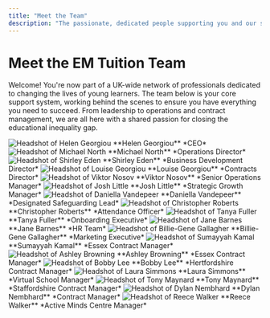 ```yaml
---
title: "Meet the Team"
description: "The passionate, dedicated people supporting you and our students every step of the way."
---
```


# Meet the EM Tuition Team

Welcome! You're now part of a UK-wide network of professionals dedicated to changing the lives of young learners. The team below is your core support system, working behind the scenes to ensure you have everything you need to succeed. From leadership to operations and contract management, we are all here with a shared passion for closing the educational inequality gap.

<Tabs>
<Tab title="Leadership & Strategy">

<CardGroup cols={4}>
  <Card>
    <img src="#" alt="Headshot of Helen Georgiou"/>
    **Helen Georgiou**  
    *CEO*  
  </Card>
  <Card>
    <img src="#" alt="Headshot of Michael North"/>
    **Michael North**  
    *Operations Director*  
  </Card>
  <Card>
    <img src="#" alt="Headshot of Shirley Eden"/>
    **Shirley Eden**  
    *Business Development Director*  
  </Card>
  <Card>
    <img src="#" alt="Headshot of Louise Georgiou"/>
    **Louise Georgiou**  
    *Contracts Director*  
  </Card>
</CardGroup>

</Tab>
<Tab title="Operations & Tutor Support">

<CardGroup cols={4}>
  <Card>
    <img src="#" alt="Headshot of Viktor Nosov"/>
    **Viktor Nosov**  
    *Senior Operations Manager*
  </Card>
  <Card>
    <img src="#" alt="Headshot of Josh Little"/>
    **Josh Little**  
    *Strategic Growth Manager*  
  </Card>
    <Card>
    <img src="#" alt="Headshot of Daniella Vandepeer"/>
    **Daniella Vandepeer**  
    *Designated Safeguarding Lead*  
  </Card>
  <Card>
    <img src="#" alt="Headshot of Christopher Roberts"/>
    **Christopher Roberts**  
    *Attendance Officer*  
  </Card>
  <Card>
    <img src="#" alt="Headshot of Tanya Fuller"/>
    **Tanya Fuller**  
    *Onboarding Executive*  
  </Card>
  <Card>
    <img src="#" alt="Headshot of Jane Barnes"/>
    **Jane Barnes**  
    *HR Team*  
  </Card>
  <Card>
    <img src="#" alt="Headshot of Billie-Gene Gallagher"/>
    **Billie-Gene Gallagher**  
    *Marketing Executive*  
  </Card>
</CardGroup>

</Tab>
<Tab title="Contract & Centre Management">

<CardGroup cols={4}>
    <Card>
    <img src="#" alt="Headshot of Sumayyah Kamal"/>
    **Sumayyah Kamal**  
    *Essex Contract Manager*  
  </Card>
  <Card>
    <img src="#" alt="Headshot of Ashley Browning"/>
    **Ashley Browning**  
    *Essex Contract Manager*  
  </Card>
  <Card>
    <img src="#" alt="Headshot of Bobby Lee"/>
    **Bobby Lee**  
    *Hertfordshire Contract Manager*  
  </Card>
    <Card>
    <img src="#" alt="Headshot of Laura Simmons"/>
    **Laura Simmons**  
    *Virtual School Manager*  
  </Card>
    <Card>
    <img src="#" alt="Headshot of Tony Maynard"/>
    **Tony Maynard**  
    *Staffordshire Contract Manager*  
  </Card>
  <Card>
    <img src="#" alt="Headshot of Dylan Nembhard"/>
    **Dylan Nembhard**  
    *Contract Manager*  
  </Card>
  <Card>
    <img src="#" alt="Headshot of Reece Walker"/>
    **Reece Walker**  
    *Active Minds Centre Manager*  
  </Card>
</CardGroup>

</Tab>

</Tabs>